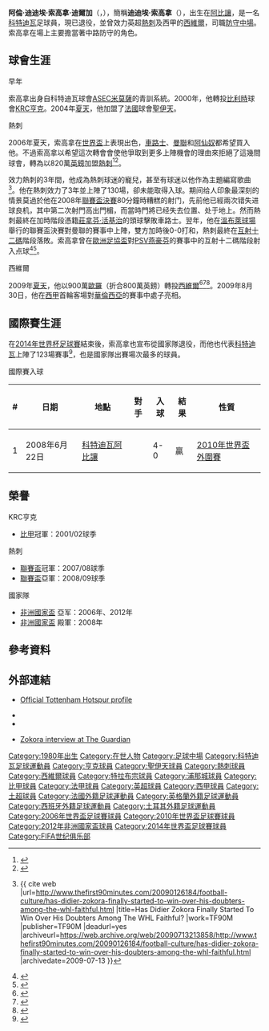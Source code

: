 {{noteTA
|G1=足球
|G2=英超
|G3=西甲
|T=zh-hans:迪迪埃·佐科拉; zh-hk:迪迪埃·索高拿; zh-tw:迪迪埃·佐科拉;
|1=zh-hans:佐科拉; zh-hk:索高拿; zh-tw:佐科拉;
|2=zh:阿比让;zh-hans:阿比让;zh-hk:阿比讓;zh-tw:阿必尚;
|3=zh:科特迪瓦;zh-hans:科特迪瓦;zh-hk:科特迪瓦;zh-tw:象牙海岸;
|4=zh-hans:圣艾蒂安;zh-hk:聖伊天;zh-tw:聖艾蒂安;
|5=zh-hans:乔纳森·伍德盖特;zh-hk:莊拿芬·活基治;zh-tw:喬納森·伍德蓋特;
|6=zh-hans:迪米塔尔·贝尔巴托夫;zh-hk:迪米塔爾·貝碧托夫;zh-tw:迪米塔爾·貝爾巴托夫;
|7=zh-hans:PSV埃因霍温;zh-hant:PSV埃因霍溫;zh-hk:PSV燕豪芬;zh-tw:PSV恩荷芬;zh-mo:PSV燕豪芬;
|8=zh-hans:阿兰·迪迪埃·佐科拉·德吉; zh-hk:阿倫·迪迪埃·索高拿·迪爾加;
}}
{{Football player infobox
|          playername = 迪迪埃·索高拿<br>''Didier Zokora''
| image = Zokora Trabzonspor.JPG
| image_size =
|            fullname = Alain Didier Zokora Deguy
|         dateofbirth = {{birth date and age|1980|12|14|df=yes}} 
|         cityofbirth = [[阿比讓|阿比讓]]
|      countryofbirth = [[科特迪瓦|科特迪瓦]]
|              height = {{height|m=1.80}}
| currentclub = {{le|Academie de Foot Amadou Diallo||AFAD Djékanou}} (assistant manager)
|            position = [[中場#防守中場|防守中場]]
|          youthyears = 
|          youthclubs = [[ASEC米莫薩|ASEC米莫薩]]
|               years = 1999–2000<br />2000–2004<br />2004–2006<br />2006–2009<br />2009–2011<br />2011–2014<br />2014–2015<br />2015<br />2016<br />2017
|               clubs = [[ASEC米莫薩|ASEC米莫薩]]<br />[[KRC亨克|亨克]]<br />[[聖伊天體育會|聖伊天]]<br />[[熱刺足球會|熱刺]]<br />[[西維爾足球會|西維爾]]<br />[[特拉布宗體育|特拉布宗]]<br />[[阿卡沙體育會|阿卡沙]]<br />[[浦那城足球會|浦那城]]<br />{{link-en|東北聯足球俱樂部|NorthEast United FC}}<br />{{link-en|塞門巴東 F.C.|Semen Padang F.C.}}
|         caps(goals) = 1 (0)<br />{{0}} 131 (2)<br />{{0}}74 (0)<br />{{0}}88 (0)<br />{{0}}  79 (0)<br />{{0}}  105 (0)<br />{{0}}  30 (0)<br />{{0}}  13 (0)<br />{{0}}  14 (0)<br />{{0}}  11 (0)
|       nationalyears = 2000–2014
|        nationalteam = [[科特迪瓦國家足球隊|科特迪瓦]]
| nationalcaps(goals) = {{0}}123 (1)
|            pcupdate =  6/1/2018 (UTC)
|            ntupdate =  7/14/2014
}}
'''阿倫·迪迪埃·索高拿·迪爾加'''（'''{{lang-fr|Alain Didier Zokora Deguy}}'''，{{bd|1980年|12月14日|catIdx=Zokora, Didier}}），簡稱'''迪迪埃·索高拿'''（'''{{lang-fr|Didier Zokora}}'''），出生在[[阿比讓|阿比讓]]，是一名[[科特迪瓦|科特迪瓦]]足球員，現已退役，並曾效力英超[[熱刺足球會|熱刺]]及西甲的[[西維爾足球會|西維爾]]，司職[[中場#防守中場|防守中場]]。索高拿在場上主要擔當著中路防守的角色。

==球會生涯==
;早年
索高拿出身自科特迪瓦球會[[ASEC米莫薩|ASEC米莫薩]]的青訓系統。2000年，他轉投[[比利時|比利時]]球會[[KRC亨克|KRC亨克]]。2004年[[夏天|夏天]]，他加盟了[[法國|法國]]球會[[聖伊天足球會|聖伊天]]。

;熱刺
2006年夏天，索高拿在[[2006年世界盃|世界盃]]上表現出色，[[車路士足球會|車路士]]、[[曼聯足球會|曼聯]]和[[阿仙奴足球會|阿仙奴]]都希望買入他。不過索高拿以希望這次轉會會使他爭取到更多上陣機會的理由來拒絕了這幾間球會，轉為以820萬[[英鎊|英鎊]]加盟[[熱刺足球會|熱刺]]<ref>{{en}}{{cite web |url=http://soccernet.espn.go.com/news/story?id=372475&cc=5739 |title=Spurs deal 'done' for Ivory Coast midfielder Zokora |work=ESPN |publisher=ESPN |date=2006-06-25 |accessdate=2009-12-05 |archive-date=2012-10-19 |archive-url=https://web.archive.org/web/20121019040606/http://soccernet.espn.go.com/news/story?id=372475&cc=5739 |dead-url=no }}</ref><ref>{{en}}{{cite web |url=http://soccernet.espn.go.com/news/story?id=368606&cc=5739 |title=Spurs join the race for midfielder Zokora |work=ESPN |publisher=ESPN |date=2006-05-23 |accessdate=2009-12-05 |archive-date=2012-10-19 |archive-url=https://web.archive.org/web/20121019040611/http://soccernet.espn.go.com/news/story?id=368606&cc=5739 |dead-url=no }}</ref>。

效力熱刺的3年間，他成為熱刺球迷的寵兒，甚至有球迷以他作為主題編寫歌曲<ref>{{en}}{{ cite web |url=http://www.thefirst90minutes.com/20090126184/football-culture/has-didier-zokora-finally-started-to-win-over-his-doubters-among-the-whl-faithful.html |title=Has Didier Zokora Finally Started To Win Over His Doubters Among The WHL Faithful? |work=TF90M |publisher=TF90M |deadurl=yes |archiveurl=https://web.archive.org/web/20090713213858/http://www.thefirst90minutes.com/20090126184/football-culture/has-didier-zokora-finally-started-to-win-over-his-doubters-among-the-whl-faithful.html |archivedate=2009-07-13 }}</ref>。他在熱刺效力了3年並上陣了130場，卻未能取得入球。期间给人印象最深刻的情景莫過於他在2008年[[英格蘭聯賽盃|聯賽盃決賽]]80分鐘時糟糕的射门，先前他已經兩次错失进球良机，其中第二次射門高出門楣，而當時門將已经失去位置、处于地上。然而熱刺最終在加時階段憑籍[[莊拿芬·活基治|莊拿芬·活基治]]的頭球擊敗車路士。翌年，他在[[溫布萊球場|溫布萊球場]]舉行的聯賽盃決賽對曼聯的賽事中上陣，雙方加時後0-0打和，熱刺最終在[[互射十二碼|互射十二碼]]階段落敗。索高拿曾在[[歐洲足協盃|歐洲足協盃]]對[[PSV燕豪芬|PSV燕豪芬]]的賽事中的互射十二碼階段射入点球<ref>{{en}}{{cite web |url=http://www.guardian.co.uk/football/2008/feb/24/minutebyminute.tottenhamhotspur |title=Spurs 2-1 Chelsea (aet) |work=guardian |publisher=guardian |date=2008-02-24 |access-date=2009-12-05 |archive-date=2009-07-13 |archive-url=https://web.archive.org/web/20090713233939/http://www.guardian.co.uk/football/2008/feb/24/minutebyminute.tottenhamhotspur |dead-url=no }}</ref><ref>{{en}}{{cite web|url=http://www.dailymail.co.uk/sport/football/article-1034295/Penalty-king-Zokora-willing-extra-12-yards-net-goal-Tottenham.html|title=Penalty king Zokora willing to go that extra 12 yards to net his first goal for Tottenham|work=dailymail|publisher=dailymail|date=2008-07-11|access-date=2009-12-05|archive-date=2011-02-03|archive-url=https://web.archive.org/web/20110203114006/http://www.dailymail.co.uk/sport/football/article-1034295/Penalty-king-Zokora-willing-extra-12-yards-net-goal-Tottenham.html|dead-url=no}}</ref>。

;西維爾
2009年[[夏天|夏天]]，他以900萬[[歐羅|歐羅]]（折合800萬英鎊）轉投[[西維爾足球會|西維爾]]<ref>{{en}}{{cite web |url=http://news.bbc.co.uk/sport1/hi/football/teams/t/tottenham_hotspur/8110014.stm |title=Zokora leaves Spurs for Sevilla |work=BBC Sport |publisher=bbc.co.uk |date=2009-07-08 |access-date=2009-12-05 |archive-date=2017-08-19 |archive-url=https://web.archive.org/web/20170819080905/http://news.bbc.co.uk/sport1/hi/football/teams/t/tottenham_hotspur/8110014.stm |dead-url=no }}</ref><ref>{{en}}{{cite web|url=http://news.bbc.co.uk/sport2/hi/football/teams/t/tottenham_hotspur/8110014.stm|title=Zokora to Sevilla|date=2009-07-08|publisher=Tottenham Hotspur F.C. Official website.|accessdate=2009-07-08|archive-date=2021-02-04|archive-url=https://web.archive.org/web/20210204133940/http://news.bbc.co.uk/sport2/hi/football/teams/t/tottenham_hotspur/8110014.stm|dead-url=no}}</ref><ref>{{en}}{{cite web |url=http://i912.photobucket.com/albums/ac330/Prem4eva/192112.jpg |title=Didier Zokora price confirmation |date=8 July 2009 |publisher=Sky Sports |access-date=2009-12-05 |archive-date=2020-09-04 |archive-url=https://web.archive.org/web/20200904124512/http://i912.photobucket.com/albums/ac330/Prem4eva/192112.jpg |dead-url=no }}</ref>。2009年8月30日，他在[[西班牙足球甲級聯賽|西甲]]首輪客場對[[華倫西亞足球會|華倫西亞]]的賽事中處子亮相。

==國際賽生涯==
在[[2014年世界杯足球賽|2014年世界杯足球賽]]結束後，索高拿也宣布從國家隊退役，而他也代表[[科特迪瓦國家足球隊|科特迪瓦]]上陣了123場賽事<ref>{{fr}}{{cite web |url=http://www.fifci.org/ |title=Federation Ivoirienne de Football |access-date=2009-12-05 |archive-url=https://web.archive.org/web/20081108125249/http://www.fifci.org/ |archive-date=2008-11-08 |dead-url=yes }}</ref>，也是國家隊出賽場次最多的球員。

;國際賽入球
{| class="wikitable"
! # !! 日期 !! 地點 !! 對手 !! 入球 !! 結果 !! 性質
|-
|1 || 2008年6月22日 || [[科特迪瓦|科特迪瓦]][[阿比讓|阿比讓]] || {{fb|BOT}} || 4-0 || 贏 || [[2010年世界盃外圍賽_(非洲區)|2010年世界盃外圍賽]] 
|}

==榮譽==
;KRC亨克
*[[比利時足球甲級聯賽|比甲]]冠軍：2001/02球季

;熱刺
*[[英格蘭聯賽盃|聯賽盃]]冠軍：2007/08球季
*[[英格蘭聯賽盃|聯賽盃]]亞軍：2008/09球季

;國家隊
* [[非洲國家盃|非洲國家盃]] 亞军：2006年、2012年
* [[非洲國家盃|非洲國家盃]] 殿軍：2008年

==參考資料==
{{reflist}}

==外部連結==
*{{en}}[http://www.tottenhamhotspur.com/players/first_team/didierzokora.html Official Tottenham Hotspur profile] {{Wayback|url=http://www.tottenhamhotspur.com/players/first_team/didierzokora.html |date=20090226174352 }}
{{commonscat|Didier Zokora}}
*{{en}}{{FIFA player|176971|迪迪埃·索高拿}}
*{{en}}{{soccerbase|id=23360|name=迪迪埃·索高拿}}
*{{en}}[http://www.guardian.co.uk/football/2008/jan/06/tottenhamhotspur.premierleague Zokora interview at The Guardian] {{Wayback|url=http://www.guardian.co.uk/football/2008/jan/06/tottenhamhotspur.premierleague |date=20120509064935 }}

{{2006年世界盃足球賽科特迪瓦參賽名單}}
{{2010年世界盃足球賽科特迪瓦參賽名單}}
{{2012年非洲國家盃足球賽科特迪瓦參賽名單}}
{{2014年世界杯足球赛科特迪瓦参赛名单}}

{{DEFAULTSORT:Zokora, Didier}}
[[Category:1980年出生|Category:1980年出生]]
[[Category:在世人物|Category:在世人物]]
[[Category:足球中場|Category:足球中場]]
[[Category:科特迪瓦足球運動員|Category:科特迪瓦足球運動員]]
[[Category:亨克球員|Category:亨克球員]]
[[Category:聖伊天球員|Category:聖伊天球員]]
[[Category:熱刺球員|Category:熱刺球員]]
[[Category:西維爾球員|Category:西維爾球員]]
[[Category:特拉布宗球員|Category:特拉布宗球員]]
[[Category:浦那城球員|Category:浦那城球員]]
[[Category:比甲球員|Category:比甲球員]]
[[Category:法甲球員|Category:法甲球員]]
[[Category:英超球員|Category:英超球員]]
[[Category:西甲球員|Category:西甲球員]]
[[Category:土超球員|Category:土超球員]]
[[Category:法國外籍足球運動員|Category:法國外籍足球運動員]]
[[Category:英格蘭外籍足球運動員|Category:英格蘭外籍足球運動員]]
[[Category:西班牙外籍足球運動員|Category:西班牙外籍足球運動員]]
[[Category:土耳其外籍足球運動員|Category:土耳其外籍足球運動員]]
[[Category:2006年世界盃足球賽球員|Category:2006年世界盃足球賽球員]]
[[Category:2010年世界盃足球賽球員|Category:2010年世界盃足球賽球員]]
[[Category:2012年非洲國家盃球員|Category:2012年非洲國家盃球員]]
[[Category:2014年世界盃足球賽球員|Category:2014年世界盃足球賽球員]]
[[Category:FIFA世纪俱乐部|Category:FIFA世纪俱乐部]]